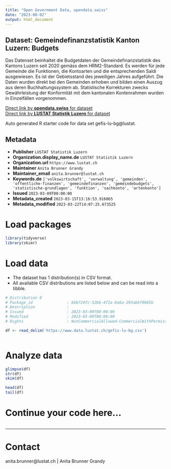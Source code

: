 ```yaml
---
title: "Open Government Data, opendata.swiss"
date: "2023-08-02"
output: html_document
---
```


## Dataset: Gemeindefinanzstatistik Kanton Luzern: Budgets

Das Datenset beinhaltet die Budgetdaten der  Gemeindefinanzstatistik des Kantons Luzern seit 2020 gemäss dem HRM2-Standard. Es werden für jede Gemeinde die Funktionen, die Kontoarten und die entsprechenden Saldi ausgewiesen. Es ist der Gebietsstand des jeweiligen Jahres aufgeführt. Die Daten wurden direkt bei den Gemeinden erhoben und bilden einen Auszug aus deren Buchhaltungssystem ab. Statistische Korrekturen zwecks Gewährleistung der Konformität mit dem kantonalen Kontenrahmen wurden in Einzelfällen vorgenommen.

[Direct link by **opendata.swiss** for dataset](https://opendata.swiss/de/dataset/gemeindefinanzstatistik-kanton-luzern-bg)<br>
[Direct link by **LUSTAT Statistik Luzern** for dataset](https://www.lustat.ch/daten?stichwort=Gemeindebudgets%20HRM2)

Auto generated R starter code for data set gefis-lu-bg@lustat.

## Metadata

- **Publisher** `LUSTAT Statistik Luzern`
- **Organization.display_name.de** `LUSTAT Statistik Luzern`
- **Organization.url** `https://www.lustat.ch`
- **Maintainer** `Anita Brunner Grandy`
- **Maintainer_email** `anita.brunner@lustat.ch`
- **Keywords.de** `['volkswirtschaft', 'verwaltung', 'gemeinden', 'offentliche-finanzen', 'gemeindefinanzen', 'gemeindebudgets', 'statistische-grundlagen', 'funktion', 'sachkonto', 'artenkonto']`
- **Issued** `2023-03-09T00:00:00`
- **Metadata_created** `2023-03-15T13:16:53.916065`
- **Metadata_modified** `2023-03-22T14:07:25.673525`


# Load packages

```r

library(tidyverse)
library(skimr)

```

# Load data

-   The dataset has 1 distribution(s) in CSV format.
-   All available CSV distributions are listed below and can be read into a tibble.

```r

# Distribution 0
# Package_id               : bbb724fc-52b6-4f2a-8a6a-293abbf0685b
# Description              : 
# Issued                   : 2023-03-09T00:00:00
# Modified                 : 2023-03-09T00:00:00
# Rights                   : NonCommercialAllowed-CommercialWithPermission-ReferenceRequired

df <- read_delim('https://www.data.lustat.ch/gefis-lu-bg.csv')



```

# Analyze data

```r

glimpse(df)
str(df)
skim(df)

head(df)
tail(df)

```

# Continue your code here...

```r

```

------------------------------------------------------------------------

# Contact

anita.brunner@lustat.ch | Anita Brunner Grandy
